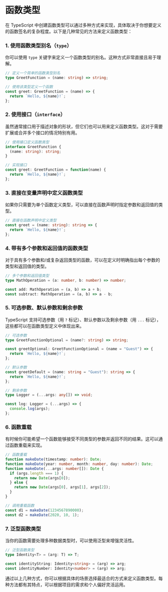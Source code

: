# 函数类型
在 TypeScript 中创建函数类型可以通过多种方式来实现，具体取决于你想要定义的函数签名的复杂程度。以下是几种常见的方法来定义函数类型：

### 1. 使用函数类型别名（`type`）

你可以使用 `type` 关键字来定义一个函数类型的别名。这种方式非常直接且易于理解。

```typescript
// 定义一个简单的函数类型别名
type GreetFunction = (name: string) => string;

// 使用该类型定义一个函数
const greet: GreetFunction = (name) => {
  return `Hello, ${name}!`;
};
```

### 2. 使用接口（`interface`）

虽然通常接口用于描述对象的形状，但它们也可以用来定义函数类型。这对于需要扩展或合并多个接口的情况特别有用。

```typescript
// 使用接口定义函数类型
interface GreetFunction {
  (name: string): string;
}

// 实现接口
const greet: GreetFunction = function(name) {
  return `Hello, ${name}!`;
};
```

### 3. 直接在变量声明中定义函数类型

如果你只需要为单个函数定义类型，可以直接在函数声明时指定参数和返回值的类型。

```typescript
// 直接在函数声明中定义类型
const greet = (name: string): string => {
  return `Hello, ${name}!`;
};
```

### 4. 带有多个参数和返回值的函数类型

对于具有多个参数和/或复杂返回类型的函数，可以在定义时明确指出每个参数的类型和返回值的类型。

```typescript
// 多个参数和返回值类型
type MathOperation = (a: number, b: number) => number;

const add: MathOperation = (a, b) => a + b;
const subtract: MathOperation = (a, b) => a - b;
```

### 5. 可选参数、默认参数和剩余参数

TypeScript 支持可选参数（用 `?` 标记）、默认参数以及剩余参数（用 `...` 标记），这些都可以在函数类型定义中体现出来。

```typescript
// 可选参数
type GreetFunctionOptional = (name?: string) => string;

const greetOptional: GreetFunctionOptional = (name = "Guest") => {
  return `Hello, ${name}!`;
};

// 默认参数
const greetDefault = (name: string = "Guest"): string => {
  return `Hello, ${name}!`;
};

// 剩余参数
type Logger = (...args: any[]) => void;

const log: Logger = (...args) => {
  console.log(args);
};
```

### 6. 函数重载

有时候你可能希望一个函数能够接受不同类型的参数并返回不同的结果。这可以通过函数重载来实现。

```typescript
// 函数重载
function makeDate(timestamp: number): Date;
function makeDate(year: number, month: number, day: number): Date;
function makeDate(...args: number[]): Date {
  if (args.length === 1) {
    return new Date(args[0]);
  } else {
    return new Date(args[0], args[1], args[2]);
  }
}

// 调用重载函数
const d1 = makeDate(1234567890000);
const d2 = makeDate(2020, 10, 1);
```

### 7. 泛型函数类型

当你的函数需要处理多种数据类型时，可以使用泛型来增强灵活性。

```typescript
// 泛型函数类型
type Identity<T> = (arg: T) => T;

const identityString: Identity<string> = (arg) => arg;
const identityNumber: Identity<number> = (arg) => arg;
```

通过以上几种方式，你可以根据具体的场景选择最适合的方式来定义函数类型。每种方法都有其特点，可以根据项目的需求和个人偏好灵活运用。